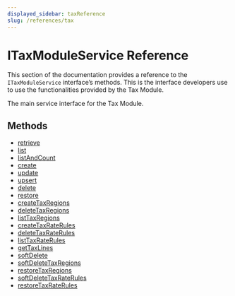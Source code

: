 ```yaml
---
displayed_sidebar: taxReference
slug: /references/tax
---
```



# ITaxModuleService Reference

This section of the documentation provides a reference to the `ITaxModuleService` interface’s methods. This is the interface developers use to use the functionalities provided by the Tax Module.

The main service interface for the Tax Module.

## Methods

- [retrieve](../../ITaxModuleService/methods/tax.ITaxModuleService.retrieve/page.mdx)
- [list](../../ITaxModuleService/methods/tax.ITaxModuleService.list/page.mdx)
- [listAndCount](../../ITaxModuleService/methods/tax.ITaxModuleService.listAndCount/page.mdx)
- [create](../../ITaxModuleService/methods/tax.ITaxModuleService.create/page.mdx)
- [update](../../ITaxModuleService/methods/tax.ITaxModuleService.update/page.mdx)
- [upsert](../../ITaxModuleService/methods/tax.ITaxModuleService.upsert/page.mdx)
- [delete](../../ITaxModuleService/methods/tax.ITaxModuleService.delete/page.mdx)
- [restore](../../ITaxModuleService/methods/tax.ITaxModuleService.restore/page.mdx)
- [createTaxRegions](../../ITaxModuleService/methods/tax.ITaxModuleService.createTaxRegions/page.mdx)
- [deleteTaxRegions](../../ITaxModuleService/methods/tax.ITaxModuleService.deleteTaxRegions/page.mdx)
- [listTaxRegions](../../ITaxModuleService/methods/tax.ITaxModuleService.listTaxRegions/page.mdx)
- [createTaxRateRules](../../ITaxModuleService/methods/tax.ITaxModuleService.createTaxRateRules/page.mdx)
- [deleteTaxRateRules](../../ITaxModuleService/methods/tax.ITaxModuleService.deleteTaxRateRules/page.mdx)
- [listTaxRateRules](../../ITaxModuleService/methods/tax.ITaxModuleService.listTaxRateRules/page.mdx)
- [getTaxLines](../../ITaxModuleService/methods/tax.ITaxModuleService.getTaxLines/page.mdx)
- [softDelete](../../ITaxModuleService/methods/tax.ITaxModuleService.softDelete/page.mdx)
- [softDeleteTaxRegions](../../ITaxModuleService/methods/tax.ITaxModuleService.softDeleteTaxRegions/page.mdx)
- [restoreTaxRegions](../../ITaxModuleService/methods/tax.ITaxModuleService.restoreTaxRegions/page.mdx)
- [softDeleteTaxRateRules](../../ITaxModuleService/methods/tax.ITaxModuleService.softDeleteTaxRateRules/page.mdx)
- [restoreTaxRateRules](../../ITaxModuleService/methods/tax.ITaxModuleService.restoreTaxRateRules/page.mdx)
